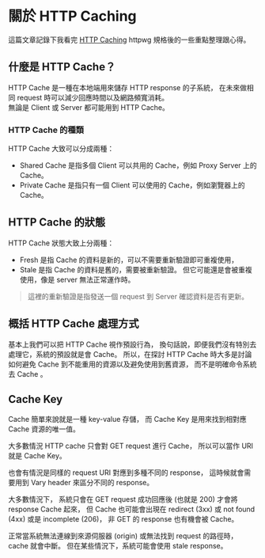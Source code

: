 # 關於 HTTP Caching

這篇文章記錄下我看完 [HTTP Caching][rfc9111] httpwg 規格後的一些重點整理跟心得。

## 什麼是 HTTP Cache？

HTTP Cache 是一種在本地端用來儲存 HTTP response 的子系統，
在未來做相同 request 時可以減少回應時間以及網路頻寬消耗。  
無論是 Client 或 Server 都可能用到 HTTP Cache。

### HTTP Cache 的種類

HTTP Cache 大致可以分成兩種：

- Shared Cache
  是指多個 Client 可以共用的 Cache，例如 Proxy Server 上的 Cache。
- Private Cache
  是指只有一個 Client 可以使用的 Cache，例如瀏覽器上的 Cache。

## HTTP Cache 的狀態

HTTP Cache 狀態大致上分兩種：

- Fresh
  是指 Cache 的資料是新的，可以不需要重新驗證即可重複使用，
- Stale
  是指 Cache 的資料是舊的，需要被重新驗證。
  但它可能還是會被重複使用，像是 server 無法正常運作時。

> 這裡的重新驗證是指發送一個 request 到 Server 確認資料是否有更新。

## 概括 HTTP Cache 處理方式

基本上我們可以把 HTTP Cache 視作預設行為，
換句話說，即便我們沒有特別去處理它，系統的預設就是會 Cache。
所以，在探討 HTTP Cache 時大多是討論如何避免 Cache 到不能重用的資源以及避免使用到舊資源，
而不是明確命令系統去 Cache 。

## Cache Key

Cache 簡單來說就是一種 key-value 存儲，
而 Cache Key 是用來找到相對應 Cache 資源的唯一值。

大多數情況 HTTP cache 只會對 GET request 進行 Cache，
所以可以當作 URI 就是 Cache Key。

也會有情況是同樣的 request URI 對應到多種不同的 response，
這時候就會需要用到 Vary header 來區分不同的 response。

大多數情況下，
系統只會在 GET request 成功回應後 (也就是 200) 才會將 response Cache 起來，
但 Cache 也可能會出現在 redirect (3xx) 或 not found (4xx) 或是 incomplete (206)，
非 GET 的 response 也有機會被 Cache。

正常當系統無法連線到來源伺服器 (origin) 或無法找到 request 的路徑時，cache 就會中斷。
但在某些情況下，系統可能會使用 stale response。

[rfc9111]: https://httpwg.org/specs/rfc9111.html
